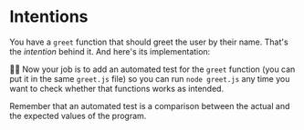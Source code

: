 # Intentions

You have a `greet` function that should greet the user by their name. That's the _intention_ behind it. And here's its implementation:

<CodeFile file="greet.js" nocopy />

👨‍💼 Now your job is to add an automated test for the <code>greet</code> function
(you can put it in the same <code>greet.js</code> file) so you can run <code>node
greet.js</code> any time you want to check whether that functions works as
intended.

<callout-info>Remember that an automated test is a comparison between the actual and the expected values of the program.</callout-info>
